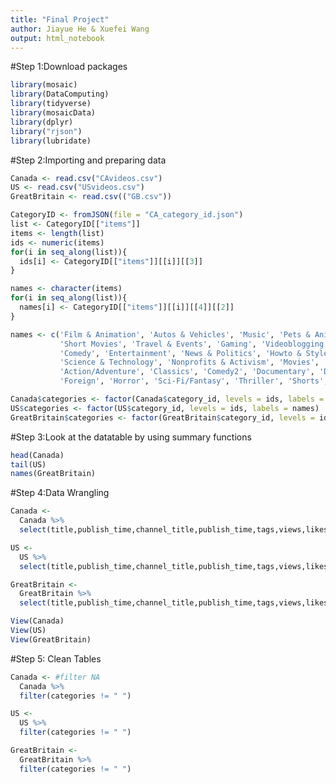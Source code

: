 ```yaml
---
title: "Final Project"
author: Jiayue He & Xuefei Wang
output: html_notebook
---
```


#Step 1:Download packages
```r
library(mosaic)
library(DataComputing)
library(tidyverse)
library(mosaicData)
library(dplyr)
library("rjson")
library(lubridate)
```


#Step 2:Importing and preparing data 
```r
Canada <- read.csv("CAvideos.csv")
US <- read.csv("USvideos.csv")
GreatBritain <- read.csv(("GB.csv"))
```

```r
CategoryID <- fromJSON(file = "CA_category_id.json")
list <- CategoryID[["items"]]
items <- length(list)
ids <- numeric(items)
for(i in seq_along(list)){
  ids[i] <- CategoryID[["items"]][[i]][[3]]
}

names <- character(items)
for(i in seq_along(list)){
  names[i] <- CategoryID[["items"]][[i]][[4]][[2]]
}

names <- c('Film & Animation', 'Autos & Vehicles', 'Music', 'Pets & Animals', 'Sports', 
           'Short Movies', 'Travel & Events', 'Gaming', 'Videoblogging', 'People & Blogs', 
           'Comedy', 'Entertainment', 'News & Politics', 'Howto & Style', 'Education', 
           'Science & Technology', 'Nonprofits & Activism', 'Movies', 'Anime/Animation', 
           'Action/Adventure', 'Classics', 'Comedy2', 'Documentary', 'Drama', 'Family', 
           'Foreign', 'Horror', 'Sci-Fi/Fantasy', 'Thriller', 'Shorts', 'Shows')

Canada$categories <- factor(Canada$category_id, levels = ids, labels = names)
US$categories <- factor(US$category_id, levels = ids, labels = names)
GreatBritain$categories <- factor(GreatBritain$category_id, levels = ids, labels = names)
```


#Step 3:Look at the datatable by using summary functions
```r
head(Canada)
tail(US)
names(GreatBritain)
```

#Step 4:Data Wrangling 
```r
Canada <-
  Canada %>%
  select(title,publish_time,channel_title,publish_time,tags,views,likes,dislikes,comment_count,thumbnail_link,description,categories)

US <-
  US %>%
  select(title,publish_time,channel_title,publish_time,tags,views,likes,dislikes,comment_count,thumbnail_link,description,categories)

GreatBritain <-
  GreatBritain %>%
  select(title,publish_time,channel_title,publish_time,tags,views,likes,dislikes,comment_count,thumbnail_link,description,categories)
```


```r
View(Canada)
View(US)
View(GreatBritain)
```

#Step 5: Clean Tables
```r
Canada <- #filter NA
  Canada %>%
  filter(categories != " ")

US <-
  US %>%
  filter(categories != " ")

GreatBritain <-
  GreatBritain %>%
  filter(categories != " ")
```









